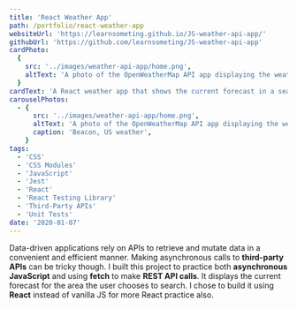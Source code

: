 ```yaml
---
title: 'React Weather App'
path: /portfolio/react-weather-app
websiteUrl: 'https://learnsometing.github.io/JS-weather-api-app/'
githubUrl: 'https://github.com/learnsometing/JS-weather-api-app'
cardPhoto:
  {
    src: '../images/weather-api-app/home.png',
    altText: 'A photo of the OpenWeatherMap API app displaying the weather for Beacon, US.',
  }
cardText: 'A React weather app that shows the current forecast in a searchable area.'
carouselPhotos:
  - {
      src: '../images/weather-api-app/home.png',
      altText: 'A photo of the OpenWeatherMap API app displaying the weather for Beacon, US.',
      caption: 'Beacon, US weather',
    }
tags:
  - 'CSS'
  - 'CSS Modules'
  - 'JavaScript'
  - 'Jest'
  - 'React'
  - 'React Testing Library'
  - 'Third-Party APIs'
  - 'Unit Tests'
date: '2020-01-07'
---
```


<Grid item>
  <DescriptionParagraph variant={'body1'} ref={useScrollAnimation(0)} gutterBottom>
    Data-driven applications rely on APIs to retrieve and mutate data in a convenient
    and efficient manner. Making asynchronous calls to <strong>third-party APIs</strong> can be tricky
    though.
  </DescriptionParagraph>
</Grid>
<Grid item>
  <DescriptionParagraph variant={'body1'} ref={useScrollAnimation(0)} gutterBottom>
    I built this project to practice both <strong>asynchronous JavaScript</strong> and using
    <strong>fetch</strong> to make <strong>REST API calls</strong>. It displays the current forecast for the area
    the user chooses to search. I chose to build it using <strong>React</strong> instead of vanilla
    JS for more React practice also.
  </DescriptionParagraph>
</Grid>

